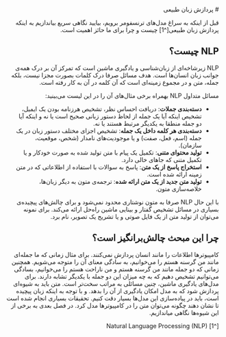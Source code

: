 <div dir="rtl">
# پردازش زبان طبیعی

قبل از اینکه به سراغ مدل‌های ترنسفومر برویم، بیایید نگاهی سریع بیاندازیم به اینکه پردازش زبان طبیعی[^1] چیست و چرا برای ما حائز اهمیت است.

## NLP چیست؟

NLP  زیرشاخه‌ای از زبان‌شناسی و یادگیری ماشین است که تمرکز آن بر درک همه‌ی جوانب زبان انسان‌ها است. هدف مسائل صرفا درک کلمات بصورت مجزا نیست، بلکه جمله، متن و در مجموع‌ زمینه‌ای است که آن کلمه در آن به کار رفته است.

مسائل متداول NLP بهمراه برخی مثال‌های آن را در این لیست می‌بینید:

- **دسته‌بندی جملات**: دریافت احساس نظر، تشخیص هرزنامه بودن یک ایمیل، تشخیص اینکه آیا یک جمله از لحاظ دستور زبانی صحیح است یا نه و اینکه آیا دو جمله منطقا به یکدیگر مرتبط هستند یا نه.
- **دسته‌بندی هر کلمه داخل یک جمله**:‌ تشخیص اجزای مختلف دستور زبان در یک جمله (اسم، فعل، صفت) و یا موجودیت‌های نامدار (شخص، موقعیت، سازمان).
- **تولید محتوای متنی**:‌ تکمیل یک پیام با متن تولید شده به صورت خودکار و یا تکمیل متنی که جاهای خالی دارد.
- **استخراج پاسخ از یک متن**: پاسخ به سوالات با استفاده از اطلاعاتی که در متن زمینه ارائه شده است.
- **تولید متن جدید از یک متن ارائه شده**: ترجمه‌ی متون به دیگر زبان‌ها، خلاصه‌سازی متون.

با این حال NLP صرفا به متون نوشتاری محدود نمی‌شود و برای چالش‌های پیچیده‌ی بسیاری در مسائل تشخیص گفتار و بینایی ماشین راه‌حل ارائه می‌کند. برای نمونه می‌توان از تولید متن از یک فایل صوتی و یا تشریح یک تصویر، نام برد.

## چرا این مبحث چالش‌برانگیز است؟

کامپیوترها اطلاعات را مانند انسان پردازش نمی‌کنند. برای مثال زمانی که ما جمله‌ای مانند من گرسنه هستم را می‌خوانیم، به سادگی معنای آن را متوجه می‌شویم. همچنین زمانی که دو جمله‌ مانند من گرسنه هستم و من ناراحت هستم را می‌خوانیم، بسادگی می‌توانیم تشخیص دهیم که به چه میزان این دو جمله با یکدیگر تشابه دارند. برای مدل‌های یادگیری ماشین، چنین مسائلی به مراتب سخت‌تر است. متن باید به ‌شیوه‌ای پردازش شود که به مدل امکان یادگیری از آن را بدهد. و با توجه به اینکه زبان پیچیده است، باید در پیاده‌سازی این مدل‌ها بسیار دقت کنیم. تحقیقات بسیاری انجام شده است تا نشان دهند چگونه می‌توان متن را در کامپیوترها مدل کرد. در فصل بعدی به برخی از این شیوه‌ها نگاهی میاندازیم.

[^1] Natural Language Processing (NLP)
</div>